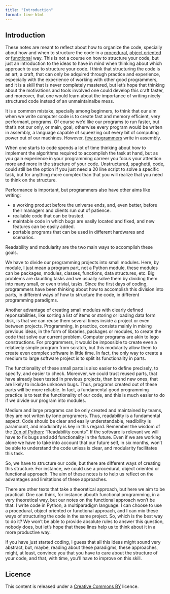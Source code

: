 ```yaml
---
title: "Introduction"
format: live-html
---
```


## Introduction

These notes are meant to reflect about how to organize the code, specially about how and when to structure the code in a [procedural](https://en.wikipedia.org/wiki/Procedural_programming), [object oriented](https://en.wikipedia.org/wiki/Object-oriented_programming) or [functional](https://en.wikipedia.org/wiki/Functional_programming) way.
This is not a course on how to structure your code, but just an introduction to the ideas to have in mind when thinking about which approach to use to structure your code.
I think that structuring the code is an art, a craft, that can only be adquired through practice and experience, especially with the experience of working with other good programmers, and it is a skill that is never completely mastered, but let's hope that thinking about the motivations and tools involved one could develop this craft faster, and moreover, that one would learn about the importance of writing nicely structured code instead of an unmaintainalbe mess.

It is a common mistake, specially among beginners, to think that our aim when we write computer code is to create fast and memory efficient, very performant, programs.
Of course we'd like our programs to run faster, but that's not our only, or main, goal, otherwise every program would be writen in assembly, a language capable of squeezing out every bit of computing power out of our machines. However, [few programmers](https://survey.stackoverflow.co/2024/technology/#most-popular-technologies) write in assembly.

When one starts to code spends a lot of time thinking about how to implement the algorithms required to accomplish the task at hand, but as you gain experience in your programming carreer you focus your attention more and more in the structure of your code.
Unstructured, spaghetti, code, could still be the option if you just need a 20 line script to solve a specific task, but for anything more complex than that you will realize that you need to think on the structure.

Performance is important, but programmers also have other aims like writing:

- a working product before the universe ends, and, even better, before their managers and clients run out of patience.
- realiable code that can be trusted.
- maintable code in which bugs are easily located and fixed, and new features can be easily added.
- portable programs that can be used in different hardwares and scenarios.

Readability and modularity are the two main ways to accomplish these goals.

We have to divide our programming projects into small modules.
Here, by module, I just mean a program part, not a Python module, these modules can be packages, modules, classes, functions, data structures, etc.
Big problems are daunting tasks and we usually solve them by dividing them into many small, or even trivial, tasks.
Since the first days of coding, programmers have been thinking about how to accomplish this division into parts, in different ways of how to structure the code, in different programming paradigms.

Another advantage of creating small modules with clearly defined reponsabilities, like sorting a list of items or storing or loading data form disk, is that we can reuse them several times inside a project or even between projects. Programming, in practice, consists mainly in mixing previous ideas, in the form of libraries, packages or modules, to create the code that solve our current problem. Computer programs are akin to lego constructions.
For programmers, it would be impossible to create even a relatively simple program from scratch, but this modularity allow them to create even complex software in little time.
In fact, the only way to create a medium to large software project is to split its functionality in parts.

The functionality of these small parts is also easier to define precisely, to specify, and easier to check.
Moreover, we could trust reused parts, that have already been tested in previous projects, than brand new ones, that are likely to include unknown bugs.
Thus, programs created out of these parts will be more reliable.
In fact, a fundamental good programming practice is to test the functionality of our code, and this is much easier to do if we divide our program into modules.

Medium and large programs can be only created and maintained by teams, they are not writen by lone programers.
Thus, readability is a fundamental aspect. Code should be clear and easily understandable, readibility is paramount, and modularity is key in this regard.
Remember the wisdom of the [Zen of Python](https://realpython.com/zen-of-python/): "Readability counts".
If the software is relevant we will have to fix bugs and add functionality in the future.
Even if we are working alone we have to take into account that our future self, in six months, won't be able to understand the code unless is clear, and modularity facilitates this task.

So, we have to structure our code, but there are different ways of creating this structure.
For instance, we could use a procedural, object oriented or functional approach.
The aim of these notes is to help us reflect on the advantages and limitations of these approaches.

There are other texts that take a theoretical approach, but here we aim to be practical. One can think, for instance abouth functional programming, in a very theoretical way, but our notes on the functional approach won't be that. I write code in Python, a multiparadigm language. I can choose to use a procedural, object oriented or functional approach, and I can mix these ways of structuring the code in the same project. So, which is the best way to do it? We won't be able to provide absolute rules to answer this question, nobody does, but let's hope that these lines help us to think about it in a more productive way.

If you have just started coding, I guess that all this ideas might sound very abstract, but, maybe, reading about these paradigms, these approaches, might, at least, convince you that you have to care about the structure of your code, and that, with time, you'll have to improve on this skill.

## Licence

This content is released under a [Creative Commons BY](https://creativecommons.org/licenses/by/4.0/) licence.
